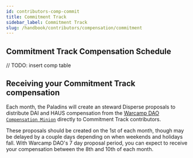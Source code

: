 ```yaml
---
id: contributors-comp-commit
title: Commitment Track
sidebar_label: Commitment Track
slug: /handbook/contributors/compensation/commitment
---
```



## Commitment Track Compensation Schedule

// TODO: insert comp table

## Receiving your Commitment Track compensation

Each month, the Paladins will create an steward Disperse proposals to distribute DAI and HAUS compensation from the [Warcamp DAO `Compensation Minion`](https://app.daohaus.club/dao/0x64/0xef3d8c4fbb1860fceab16595db7e650cd5ad51c1/vaults/minion/0x27ad832032022b323efabc260e46aa326c2daad9) directly to Commitment Track contributors. 

These proposals should be created on the 1st of each month, though may be delayed by a couple days depending on when weekends and holidays fall. With Warcamp DAO's 7 day proposal period, you can expect to receive your compensation between the 8th and 10th of each month.
